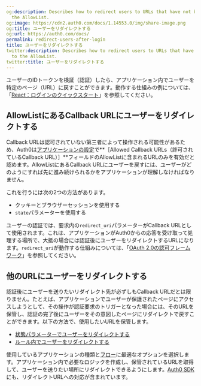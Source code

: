 ```yaml
---
og:description: Describes how to redirect users to URLs that have not been added to
  the AllowList.
og:image: https://cdn2.auth0.com/docs/1.14553.0/img/share-image.png
og:title: ユーザーをリダイレクトする
og:url: https://auth0.com/docs/
permalink: redirect-users-after-login
title: ユーザーをリダイレクトする
twitter:description: Describes how to redirect users to URLs that have not been added
  to the AllowList.
twitter:title: ユーザーをリダイレクトする
---
```


ユーザーのIDトークンを検証（認証）したら、アプリケーション内でユーザーを特定のページ（URL）に戻すことができます。動作する仕組みの例については、「[React：ログインのクイックスタート](/quickstart/spa/react)」を参照してください。

## AllowListにあるCallback URLにユーザーをリダイレクトする

Callback URLは認可されていない第三者によって操作される可能性があるため、Auth0は[アプリケーションの設定](%24%7Bmanage_url%7D/#/applications/%24%7Baccount.clientId%7D/settings)で**［Allowed Callback URLs（許可されているCallback URL）］**フィールドのAllowListに含まれるURLのみを有効だと認めます。AllowListにあるCallback URLにユーザーを戻すには、ユーザーがどのようにすれば先に進み続けられるかをアプリケーションが理解しなければなりません。

これを行うには次の2つの方法があります。

* クッキーとブラウザーセッションを使用する
* `state`パラメーターを使用する

ユーザーの認証では、要求内の`redirect_uri`パラメーターがCallback URLとして使用されます。これは、アプリケーションがAuth0からの応答を受け取って処理する場所で、大抵の場合には認証後にユーザーをリダイレクトするURLになります。`redirect_uri`が動作する仕組みについては、「[OAuth 2.0の認可フレームワーク](/protocols/oauth)」を参照してください。



## 他のURLにユーザーをリダイレクトする

認証後にユーザーを送りたいリダイレクト先が必ずしもCallback URLだとは限りません。たとえば、アプリケーションでユーザーが保護されたページにアクセスしようとして、その操作が認証要求のトリガーとなった場合には、そのURLを保管し、認証の完了後にユーザーをその意図したページにリダイレクトで戻すことができます。以下の方法で、使用したいURLを保管します。

* [状態パラメーターでユーザーをリダイレクトする](/attack-protection/state-parameters)
* [ルール内でユーザーをリダイレクトする](/rules/redirect-users)

使用しているアプリケーションの種類と[フロー](/login/flows/which-oauth-2-0-flow-should-i-use)に最適なオプションを選択します。アプリケーション内で必要なロジックを作成し、保管されているURLを取得して、ユーザーを送りたい場所にリダイレクトできるようにします。[Auth0 SDK](/libraries)にも、リダイレクトURLへの対応が含まれています。